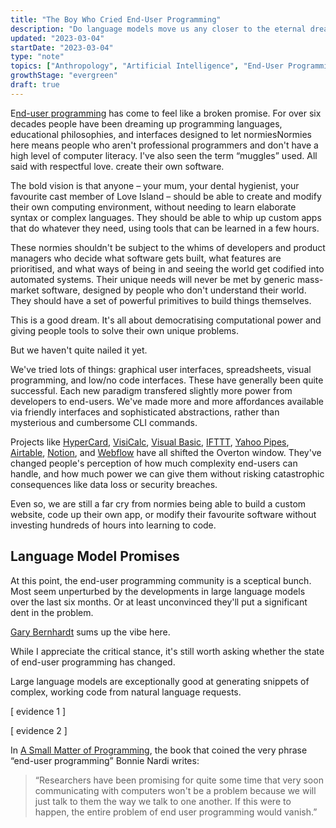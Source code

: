 ```yaml
---
title: "The Boy Who Cried End-User Programming"
description: "Do language models move us any closer to the eternal dream of end-user programming and democratising software?"
updated: "2023-03-04"
startDate: "2023-03-04"
type: "note"
topics: ["Anthropology", "Artificial Intelligence", "End-User Programming"]
growthStage: "evergreen"
draft: true
---
```



<IntroParagraph>E[nd-user programming](https://en.wikipedia.org/wiki/End-user_development) has come to feel like a broken promise. For over six decades people have been dreaming up programming languages, educational philosophies, and interfaces designed to let normies<Footnote idName={1}>Normies here means people who aren't professional programmers and don't have a high level of computer literacy. I've also seen the term “muggles” used. All said with respectful love.</Footnote> create their own software.</IntroParagraph>

The bold vision is that anyone – your mum, your dental hygienist, your favourite cast member of Love Island – should be able to create and modify their own computing environment, without needing to learn elaborate syntax or complex languages. They should be able to whip up custom apps that do whatever they need, using tools that can be learned in a few hours.

These normies shouldn't be subject to the whims of developers and product managers who decide what software gets built, what features are prioritised, and what ways of being in and seeing the world get codified into automated systems. Their unique needs will never be met by generic mass-market software, designed by people who don't understand their world. They should have a set of powerful primitives to build things themselves.

This is a good dream. It's all about democratising computational power and giving people tools to solve their own unique problems.

But we haven't quite nailed it yet.

We've tried lots of things: graphical user interfaces, spreadsheets, visual programming, and low/no code interfaces. These have generally been quite successful. Each new paradigm transfered slightly more power from developers to end-users. We've made more and more affordances available via friendly interfaces and sophisticated abstractions, rather than mysterious and cumbersome CLI commands.

Projects like [HyperCard](https://en.wikipedia.org/wiki/HyperCard), [VisiCalc](https://en.wikipedia.org/wiki/VisiCalc), [Visual Basic](<https://en.wikipedia.org/wiki/Visual_Basic_(.NET)>), [IFTTT](https://ifttt.com/), [Yahoo Pipes](https://en.wikipedia.org/wiki/Yahoo!_Pipes), [Airtable](https://www.airtable.com/), [Notion](https://www.notion.so/), and [Webflow](https://webflow.com/) have all shifted the Overton window. They've changed people's perception of how much complexity end-users can handle, and how much power we can give them without risking catastrophic consequences like data loss or security breaches.

Even so, we are still a far cry from normies being able to build a custom website, code up their own app, or modify their favourite software without investing hundreds of hours into learning to code.

## Language Model Promises

At this point, the end-user programming community is a sceptical bunch. Most seem unperturbed by the developments in large language models over the last six months. Or at least unconvinced they'll put a significant dent in the problem.

[Gary Bernhardt](https://www.destroyallsoftware.com/screencasts) sums up the vibe here.

<TweetEmbed tweetId="1631866199515738113" />

While I appreciate the critical stance, it's still worth asking whether the state of end-user programming has changed.

Large language models are exceptionally good at generating snippets of complex, working code from natural language requests.

[ evidence 1 ]

[ evidence 2 ]

In [A Small Matter of Programming](), the book that coined the very phrase “end-user programming” Bonnie Nardi writes:

> “Researchers have been promis­ing for quite some time that very soon communicating with computers won't be a problem because we will just talk to them the way we talk to one another. If this were to happen, the entire problem of end user programming would vanish.”

<References>

<ReferencesLink
	title="End-User Development"
	author="Interaction Design Foundation"
	href="https://www.interaction-design.org/literature/book/the-encyclopedia-of-human-computer-interaction-2nd-ed/end-user-development"
/>

<ReferencesLink
	title="End-user Programming"
	author="Ink & Switch"
	href="https://www.inkandswitch.com/end-user-programming/"
/>

<ReferencesLink
	title="A Small Matter of Programming"
	author="Bonnie Nardi"
	href="https://mitpress.mit.edu/9780262140539/a-small-matter-of-programming/"
/>

</References>
